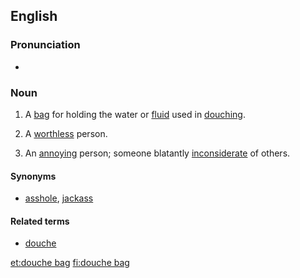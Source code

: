 ==English==

===Pronunciation===
* {{a|UK|US}} {{IPA|/ˈduːʃ ˌbæɡ/}}

===Noun===
{{en-noun|head=[[douche]] [[bag]]}}

# A [[bag]] for holding the water or [[fluid]] used in [[douching]].
# {{idiomatic|vulgar|pejorative}} A [[worthless]] person.
# {{idiomatic|vulgar|pejorative}} An [[annoy]]ing person; someone blatantly [[inconsiderate]] of others.

====Synonyms====
* {{sense|annoying, inconsiderate person}} [[asshole]], [[jackass]]

====Related terms====
* [[douche]]

[[et:douche bag]]
[[fi:douche bag]]